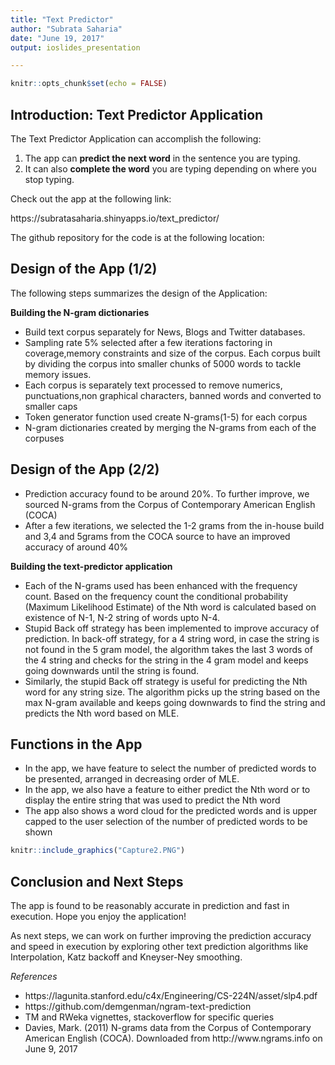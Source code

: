```yaml
---
title: "Text Predictor"
author: "Subrata Saharia"
date: "June 19, 2017"
output: ioslides_presentation

---
```


```r
knitr::opts_chunk$set(echo = FALSE)
```

## Introduction: Text Predictor Application

The Text Predictor Application can accomplish the following:

1. The app can **predict the next word** in the sentence you are typing.
2. It can also **complete the word** you are typing depending on where you stop    typing. 

Check out the app at the following link:

https://subratasaharia.shinyapps.io/text_predictor/

The github repository for the code is at the following location:


## Design of the App (1/2)

The following steps summarizes the design of the Application:

**Building the N-gram dictionaries**

* Build text corpus separately for News, Blogs and Twitter databases. 
* Sampling rate 5% selected after a few iterations factoring in coverage,memory constraints and size of the corpus. Each corpus built by dividing the   corpus into smaller chunks of 5000 words to tackle memory issues.
* Each corpus is separately text processed to remove numerics, punctuations,non graphical characters, banned words and converted to smaller caps
* Token generator function used create N-grams(1-5) for each corpus
* N-gram dictionaries created by merging the N-grams from each of the corpuses

## Design of the App (2/2)

* Prediction accuracy found to be around 20%. To further improve, we sourced N-grams from the Corpus of Contemporary American English (COCA)
* After a few iterations, we selected the 1-2 grams from the in-house build and 3,4 and 5grams from the COCA source to have an improved accuracy of around 40%

**Building the text-predictor application**

* Each of the N-grams used has been enhanced with the frequency count. Based on the frequency count the conditional probability (Maximum Likelihood Estimate) of the Nth word is calculated based on existence of N-1, N-2 string of words upto N-4.
* Stupid Back off strategy has been implemented to improve accuracy of prediction. In back-off strategy, for a 4 string word, in case the string is not found in the 5 gram model, the algorithm takes the last 3 words of the 4 string and checks for the string in the 4 gram model and keeps going downwards until the string is found. 
* Similarly, the stupid Back off strategy is useful for predicting the Nth word for any string size. The algorithm picks up the string based on the max N-gram available and keeps going downwards to find the string and predicts the Nth word based on MLE.

## Functions in the App

* In the app, we have feature to select the number of predicted words to be presented, arranged in decreasing order of MLE.
* In the app, we also have a feature to either predict the Nth word or to display the entire string that was used to predict the Nth word
* The app also shows a word cloud for the predicted words and is upper capped to the user selection of the number of predicted words to be shown

```r
knitr::include_graphics("Capture2.PNG")
```


## Conclusion and Next Steps

The app is found to be reasonably accurate in prediction and fast in execution. Hope you enjoy the application!

As next steps, we can work on further improving the prediction accuracy and speed in execution by exploring other text prediction algorithms like Interpolation, Katz backoff and Kneyser-Ney smoothing.

*References*

* https://lagunita.stanford.edu/c4x/Engineering/CS-224N/asset/slp4.pdf
* https://github.com/demgenman/ngram-text-prediction
* TM and RWeka vignettes, stackoverflow for specific queries
* Davies, Mark. (2011) N-grams data from the Corpus of Contemporary American English (COCA). Downloaded from http://www.ngrams.info on June 9, 2017